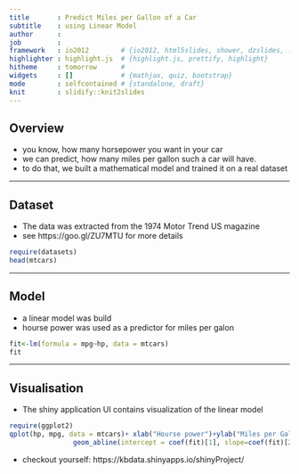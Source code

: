 ```yaml
---
title       : Predict Miles per Gallon of a Car
subtitle    : using Linear Model
author      : 
job         : 
framework   : io2012        # {io2012, html5slides, shower, dzslides, ...}
highlighter : highlight.js  # {highlight.js, prettify, highlight}
hitheme     : tomorrow      # 
widgets     : []            # {mathjax, quiz, bootstrap}
mode        : selfcontained # {standalone, draft}
knit        : slidify::knit2slides
---
```


## Overview

- you know, how many horsepower you want in your car
- we can predict, how many miles per gallon such a car will have.
- to do that, we built a mathematical model and trained it on a real dataset

---

## Dataset

 - The data was extracted from the 1974 Motor Trend US magazine
 - see https://goo.gl/ZU7MTU for more details

```r
require(datasets)
head(mtcars)
```

---

## Model
- a linear model was build
- hourse power was used as a predictor for miles per galon
```r
fit<-lm(formula = mpg~hp, data = mtcars)
fit
```

---

## Visualisation
- The shiny application UI contains visualization of the linear model

```r
require(ggplot2)
qplot(hp, mpg, data = mtcars)+ xlab("Hourse power")+ylab("Miles per Gallon") +
                geom_abline(intercept = coef(fit)[1], slope=coef(fit)[2])
```
- checkout yourself: https://kbdata.shinyapps.io/shinyProject/
